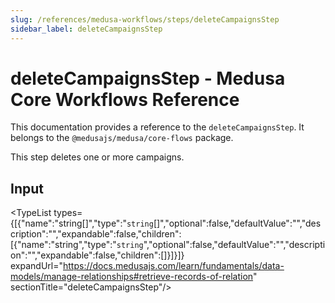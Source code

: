 ```yaml
---
slug: /references/medusa-workflows/steps/deleteCampaignsStep
sidebar_label: deleteCampaignsStep
---
```



# deleteCampaignsStep - Medusa Core Workflows Reference

This documentation provides a reference to the `deleteCampaignsStep`. It belongs to the `@medusajs/medusa/core-flows` package.

This step deletes one or more campaigns.

## Input

<TypeList types={[{"name":"string[]","type":"`string`[]","optional":false,"defaultValue":"","description":"","expandable":false,"children":[{"name":"string","type":"`string`","optional":false,"defaultValue":"","description":"","expandable":false,"children":[]}]}]} expandUrl="https://docs.medusajs.com/learn/fundamentals/data-models/manage-relationships#retrieve-records-of-relation" sectionTitle="deleteCampaignsStep"/>
